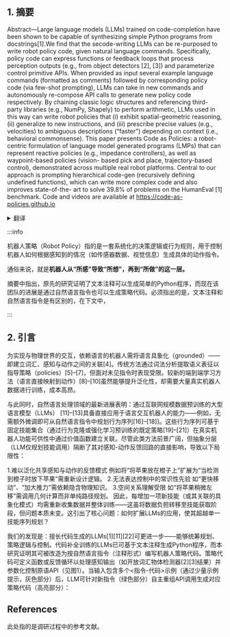 
<WordCount>


## 1. 摘要 

Abstract—Large language models (LLMs) trained on code-completion have been shown to be capable of synthesizing simple Python programs from docstrings[1].We find that the secode-writing LLMs can be re-purposed to write robot policy code, given natural language commands. Specifically, policy code can express functions
or feedback loops that process perception outputs (e.g., from object
detectors [2], [3]) and parameterize control primitive APIs. When
provided as input several example language commands (formatted
as comments) followed by corresponding policy code (via few-shot
prompting), LLMs can take in new commands and autonomously
re-compose API calls to generate new policy code respectively. By
chaining classic logic structures and referencing third-party libraries
(e.g., NumPy, Shapely) to perform arithmetic, LLMs used in this way
can write robot policies that (i) exhibit spatial-geometric reasoning,
(ii) generalize to new instructions, and (iii) prescribe precise values
(e.g., velocities) to ambiguous descriptions (“faster”) depending
on context (i.e., behavioral commonsense). This paper presents
Code as Policies: a robot-centric formulation of language model
generated programs (LMPs) that can represent reactive policies (e.g.,
impedance controllers), as well as waypoint-based policies (vision-
based pick and place, trajectory-based control), demonstrated across
multiple real robot platforms. Central to our approach is prompting
hierarchical code-gen (recursively defining undefined functions),
which can write more complex code and also improves state-of-the-
art to solve 39.8% of problems on the HumanEval [1] benchmark.
Code and videos are available at https://code-as-policies.github.io
<details>

<summary>翻译</summary>

经过代码补全任务训练的大型语言模型（LLMs）已被证明能够根据文本注释生成简单的Python程序[1]。我们发现，这些擅长编写代码的LLM可通过重新定位用途，依据自然语言指令生成机器人策略代码。具体而言，策略代码可表述为处理感知输出（如来自目标检测器[2][3]）的函数或反馈回路，并参数化控制原语的应用程序编程接口（API）。当输入多个自然语言指令样例（以注释形式格式化）及其对应策略代码（通过少量示例提示）时，LLM能够接收新指令并自主重组API调用以生成相应的新策略代码。通过链式调用经典逻辑结构及引用第三方库（如NumPy、Shapely）执行算术运算，这种LLM可生成的机器人策略能够：(i) 展现空间几何推理能力；(ii) 泛化至新指令；(iii) 根据上下文（即行为常识）对模糊描述（如"更快"）赋予精确参数值（如速度值）。本文提出"代码即策略"（Code as Policies）框架——一种以机器人为核心的语言模型生成程序（LMPs）表述方式，能够表示反应式策略（如阻抗控制）和基于路径点的策略（视觉抓取放置、轨迹控制），并在多个真实机器人平台上完成验证。本方法的核心在于分层代码生成提示策略（通过递归定义未实现函数），该策略不仅能编写更复杂代码，还将HumanEval基准测试[1]的最优解决率提升至39.8%。

</details>

:::info

机器人策略（Robot Policy）指的是一套系统化的决策逻辑或行为规则，用于控制机器人如何根据感知到的情况（如传感器数据、视觉信息）生成具体的动作指令。

通俗来说，就是**机器人从“所感”导致“所想”，再到“所做”的这一层。**

摘要中指出，原先的研究证明了文本注释可以生成简单的Python程序，而现在该团队的进展是通过自然语言指令也可以生成策略代码。必须指出的是，文本注释和自然语言指令是有区别的，在下文中，

:::




## 2. 引言

为实现与物理世界的交互，依赖语言的机器人需将语言具象化（grounded）——即建立词汇、感知与动作之间的关联[4]。传统方法通过词法分析提取语义表征以指导策略（policies）[5]–[7]，但面对未见指令时表现受限。较新的端到端学习方法（语言直接映射到动作）[8]–[10]虽然能够提升泛化性，却需要大量真实机器人数据进行训练，成本高昂。

与此同时，自然语言处理领域的最新进展表明：通过互联网规模数据预训练的大型语言模型（LLMs） [11]–[13]具备直接应用于语言交互机器人的能力——例如，无需额外微调即可从自然语言指令中规划行为序列[16]–[18]]。这些行为序列可基于固定技能集合（通过行为克隆或强化学习预训练的既定策略[19]–[21]）在真实机器人功能可供性中通过价值函数建立关联。尽管此类方法前景广阔，但抽象分层（LLM仅规划技能调用）隔断了其对感知-动作反馈回路的直接影响，导致以下局限性：

1.难以泛化共享感知与动作的反馈模式
例如将“将苹果放在橙子上”扩展为“当检测到橙子时放下苹果”需重新设计逻辑。
2.无法表达控制中的常识性先验
如“更快移动”、“加大推力”需依赖隐含物理知识。
3.空间关系理解受限
如“将苹果稍微左移”需调用几何计算而非单纯路径规划。
因此，每增加一项新技能（或其关联的具象化模式）均需重新收集数据并整体训练——这虽将数据负担转移至技能获取阶段，但问题本质未变。这引出了核心问题：如何扩展LLMs的应用，使其超越单一技能序列规划？

我们的发现是：擅长代码生成的LLMs\[1\]\[11\]\[22\]可更进一步——能够统筹规划、策略逻辑与控制。代码补全训练的LLMs已可基于文本注释生成Python程序，而本研究证明其可被改造为按自然语言指令（注释形式）编写机器人策略代码。策略代码可定义函数或反馈循环以处理感知输出（如开放词汇物体检测器[2][3]结果）并参数化控制原语API（见图1）。当输入包含多个\<指令-代码\>示例（通过少量示例提示，灰色部分）后，LLM可针对新指令（绿色部分）自主重组API调用生成对应策略代码（高亮部分）：



## References

此处指的是调研过程中的参考文献。



</WordCount>
